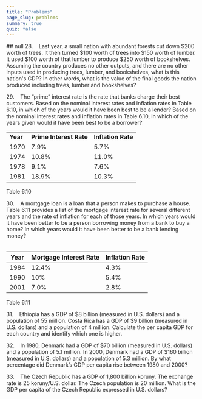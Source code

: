 ```yaml
---
title: "Problems"
page_slug: problems
summary: true
quiz: false
---
```

<div className="content-chunk" data-subsection-id = "">
## null
28.    Last year, a small nation with abundant forests cut down $200 worth of trees. It then turned $100 worth of trees into $150 worth of lumber. It used $100 worth of that lumber to produce $250 worth of bookshelves. Assuming the country produces no other outputs, and there are no other inputs used in producing trees, lumber, and bookshelves, what is this nation's GDP? In other words, what is the value of the final goods the nation produced including trees, lumber and bookshelves?

29.    The “prime” interest rate is the rate that banks charge their best customers. Based on the nominal interest rates and inflation rates in Table 6.10, in which of the years would it have been best to be a lender? Based on the nominal interest rates and inflation rates in Table 6.10, in which of the years given would it have been best to be a borrower?

|     |     |     |
| --- | --- | --- |
| **Year** | **Prime Interest Rate** | **Inflation Rate** |
| 1970 | 7.9% | 5.7% |
| 1974 | 10.8% | 11.0% |
| 1978 | 9.1% | 7.6% |
| 1981 | 18.9% | 10.3% |

Table 6.10

  
30.    A mortgage loan is a loan that a person makes to purchase a house. Table 6.11 provides a list of the mortgage interest rate for several different years and the rate of inflation for each of those years. In which years would it have been better to be a person borrowing money from a bank to buy a home? In which years would it have been better to be a bank lending money?  
 

| **Year** | **Mortgage Interest Rate** | **Inflation Rate** |
| --- | --- | --- |
| 1984 | 12.4% | 4.3% |
| 1990 | 10% | 5.4% |
| 2001 | 7.0% | 2.8% |

Table 6.11

  
31.    Ethiopia has a GDP of $8 billion (measured in U.S. dollars) and a population of 55 million. Costa Rica has a GDP of $9 billion (measured in U.S. dollars) and a population of 4 million. Calculate the per capita GDP for each country and identify which one is higher.

32.    In 1980, Denmark had a GDP of $70 billion (measured in U.S. dollars) and a population of 5.1 million. In 2000, Denmark had a GDP of $160 billion (measured in U.S. dollars) and a population of 5.3 million. By what percentage did Denmark’s GDP per capita rise between 1980 and 2000?

33.    The Czech Republic has a GDP of 1,800 billion koruny. The exchange rate is 25 koruny/U.S. dollar. The Czech population is 20 million. What is the GDP per capita of the Czech Republic expressed in U.S. dollars?
</div>
